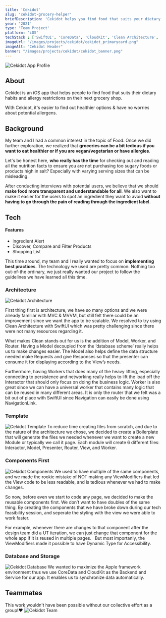 ```yaml
---
title: 'Cekidot'
slug: 'cekidot-grocery-helper'
briefDescription: 'Cekidot helps you find food that suits your dietary habit and allergy restrictions for your next grocery stop.'
year: '2021'
type: 'Team Project'
platform: 'iOS'
techStack : ['SwiftUI', 'CoreData', 'CloudKit', 'Clean Architecture', 'SwiftLint']
imageUrl: "/images/projects/cekidot/cekidot_primarycard.png"
imageAlt: "Cekidot Header"
banner: "/images/projects/cekidot/cekidot_banner.png"
---
```


<Image
  alt="Cekidot App Profile"
  src="/images/projects/cekidot/cekidot_app_profile.png"
  width={1920}
  height={4320}
  />

## About
Cekidot is an iOS app that helps people to find food that suits their dietary habits and allergy restrictions on their next grocery shop.

With Cekidot, it's easier to find out healthier options & have no worries about potential allergens.

## Background

My team and I had a common interest in the topic of Food. Once we did further exploration, we realized that **groceries can be a bit tedious if you want to eat healthier or if you are vegan/vegetarian or have allergies**.

Let's be honest here, **who really has the time** for checking out and reading all the nutrition facts to ensure you are not purchasing too sugary foods or products high in salt? Especially with varying serving sizes that can be misleading.

After conducting interviews with potential users, we believe that we should **make food more transparent and understandable for all**. We also want to make it easier for the users to spot an ingredient they want to avoid **without having to go through the pain of reading through the ingredient label.**

## Tech

#### Features
- Ingredient Alert
- Discover, Compare and Filter Products
- Shopping List


This time around, my team and I really wanted to focus on **implementing best practices**.
The technology we used are pretty common. Nothing too out-of-the ordinary, we just really wanted our project to follow the guidelines we have learned all this time.

### Architecture
<Image
  alt="Cekidot Architecture"
  src="/images/projects/cekidot/tech/cekidot_clean_arch.jpeg"
  width={1920}
  height={1080}
  />

First thing first is architecture, we have so many options and we were already familiar with MVC & MVVM, but still felt there could be an improvement since we want the app to be scalable.
We resolved to try using Clean Architecture with SwiftUI which was pretty challenging since there were not many resources regarding it.

What makes Clean stands out for us is the addition of Model, Worker, and Router. Having a Model decoupled from the ‘database scheme’ really helps us to make changes easier.
The Model also helps define the data structure needed make Requests and give Responses so that the presenter can consume it for displaying according to the View’s needs.

Furthermore, having Workers that does many of the heavy lifting, especially connecting to persistence and networking really helps to lift the load off the Interactor that should only focus on doing the business logic.
Worker is also great since we can have a universal worker that contains many logic that can be reused in many different areas.
It is only the router that we felt was a bit out of place with SwiftUI since Navigation can easily be done using NavigationLink.

### Template
<Image
  alt="Cekidot Template"
  src="/images/projects/cekidot/tech/cekidot_template.jpeg"
  width={1920}
  height={1080}
  />
To reduce time creating files from scratch, and due to the nature of the architecture we chose, we decided to create a Boilerplate that will generate the files we needed whenever we want to create a new Module or typically we call it page.
Each module will create 6 different files: Interactor, Model, Presenter, Router, View, and Worker.

### Components First
<Image
  alt="Cekidot Components"
  src="/images/projects/cekidot/tech/cekidot_components.jpeg"
  width={1920}
  height={1080}
  />
We used to have multiple of the same components, and we made the rookie mistake of NOT making any ViewModifiers that led the View code to be less readable, and is tedious whenever we had to make changes.

So now, before even we start to code any page, we decided to make the reusable components first. We don’t want to have doubles of the same thing. By creating the components that we have broke down during our tech feasibility session, and seperate the styling with the view we were able to work faster.

For example, whenever there are changes to that component after the design team did a UT iteration, we can just change that component for the whole app if it is reused in multiple pages.   But most importanly, the ViewModifiers made it possible to have Dynamic Type for Accessibility.

### Database and Storage
<Image
  alt="Cekidot Database"
  src="/images/projects/cekidot/tech/cekidot_database.jpeg"
  width={1920}
  height={1080}
  />
We wanted to maximize the Apple framework environment thus we use CoreData and CloudKit as the Backend and Service for our app. It enables us to synchronize data automatically.

## Teammates
This work wouldn't have been possible without our collective effort as a group!❤️
<Image
  alt="Cekidot Team"
  src="/images/projects/cekidot/cekidot_teammates.jpg"
  width={1920}
  height={1080}
  />